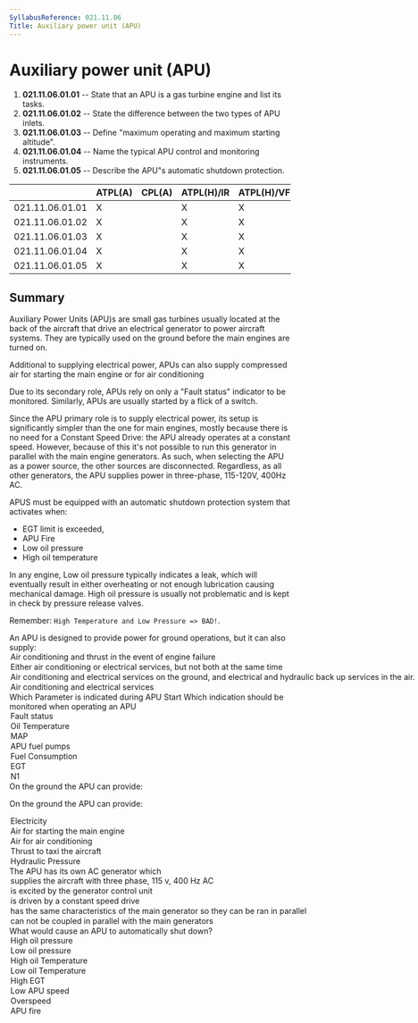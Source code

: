 ```yaml
---
SyllabusReference: 021.11.06
Title: Auxiliary power unit (APU)
---
```


# Auxiliary power unit (APU)

1.  **021.11.06.01.01** -- State that an APU is a gas turbine engine and list its
    tasks.
2.  **021.11.06.01.02** -- State the difference between the two types of APU
    inlets.
3.  **021.11.06.01.03** -- Define "maximum operating and maximum starting
    altitude".
4.  **021.11.06.01.04** -- Name the typical APU control and monitoring
    instruments.
5.  **021.11.06.01.05** -- Describe the APU"s automatic shutdown protection.

|                 | ATPL(A) | CPL(A) | ATPL(H)/IR | ATPL(H)/VFR | CPL(H) | IR  | CBIR(A) |
| --------------- | ------- | ------ | ---------- | ----------- | ------ | --- | ------- |
| 021.11.06.01.01 | X       |        | X          | X           |        |     |         |
| 021.11.06.01.02 | X       |        | X          | X           |        |     |         |
| 021.11.06.01.03 | X       |        | X          | X           |        |     |         |
| 021.11.06.01.04 | X       |        | X          | X           |        |     |         |
| 021.11.06.01.05 | X       |        | X          | X           |        |     |         |

## Summary

Auxiliary Power Units (APU)s are small gas turbines usually located at the back
of the aircraft that drive an electrical generator to power aircraft systems.
They are typically used on the ground before the main engines are turned on.

Additional to supplying electrical power, APUs can also supply compressed air
for starting the main engine or for air conditioning

Due to its secondary role, APUs rely on only a "Fault status" indicator to be
monitored. Similarly, APUs are usually started by a flick of a switch.

Since the APU primary role is to supply electrical power, its setup is
significantly simpler than the one for main engines, mostly because there is no
need for a Constant Speed Drive: the APU already operates at a constant speed.
However, because of this it's not possible to run this generator in parallel
with the main engine generators. As such, when selecting the APU as a power
source, the other sources are disconnected. Regardless, as all other generators,
the APU supplies power in three-phase, 115-120V, 400Hz AC.

APUS must be equipped with an automatic shutdown protection system that
activates when:

- EGT limit is exceeded,
- APU Fire
- Low oil pressure
- High oil temperature

In any engine, Low oil pressure typically indicates a leak, which will
eventually result in either overheating or not enough lubrication causing
mechanical damage. High oil pressure is usually not problematic and is kept in
check by pressure release valves.

Remember: `High Temperature and Low Pressure => BAD!`.

<Question id="LFS7CP9SL2" lo="021.11.06.01.01">
  <Text variant="oneCorrect">
    An APU is designed to provide power for ground operations, but it can also
    supply:
  </Text>
<Option why="The APU cannot supply thrust">
  Air conditioning and thrust in the event of engine failure
</Option>
<Option>
  Either air conditioning or electrical services, but not both at the same time
</Option>
<Option why="the APU never provides hydraulic power directly.">
  Air conditioning and electrical services on the ground, and electrical and
  hydraulic back up services in the air.
</Option>

  <Option correct>Air conditioning and electrical services</Option>
</Question>

<Question id="JG9GDLCXB9" lo="021.11.06.01.04">
  <Text variant="oneCorrect">
    Which Parameter is indicated during APU Start
  </Text>
<Text variant="oneCorrect">
  Which indication should be monitored when operating an APU
</Text>

  <Option correct>Fault status</Option>
  <Option>Oil Temperature</Option>
  <Option>MAP</Option>
  <Option>APU fuel pumps</Option>
  <Option>Fuel Consumption</Option>
  <Option>EGT</Option>
  <Option>N1</Option>
</Question>

<Question id="JG9GDLCXB8" lo="021.11.06.01.01">
  <Text variant="multipleCorrect" select={6}>
    On the ground the APU can provide:
  </Text>

  <Text variant="oneTwo">On the ground the APU can provide:</Text>
  <Option correct>Electricity</Option>
  <Option correct>Air for starting the main engine</Option>
  <Option correct>Air for air conditioning</Option>
  <Option correct>Thrust to taxi the aircraft</Option>
  <Option>Hydraulic Pressure</Option>
</Question>

<Question id="JG9GDLCXB7" lo="021.11.06.01.01">
  <Text variant="oneCorrect">The APU has its own AC generator which</Text>
<Option correct>
  supplies the aircraft with three phase, 115 v, 400 Hz AC
</Option>
<Option>is excited by the generator control unit</Option>
<Option why="The APU already operates at a constant speed, so there is no need for a CSD">
  is driven by a constant speed drive
</Option>
<Option why="it is usually not possible to run the APU in parallel with the main generator">
  has the same characteristics of the main generator so they can be ran in
  parallel
</Option>

  <Option correct>
    can not be coupled in parallel with the main generators
  </Option>
</Question>

<Question id="JG9GDLCXB6" lo="021.11.06.01.05">
  <Text variant="multipleCorrect" select={6}>
    What would cause an APU to automatically shut down?
  </Text>
<Option why="High oil pressure is prevented by pressure relief valves.">
  High oil pressure
</Option>
<Option
  correct
  why="Most likely indicates a leak in the oil system, which will lead to damage, or even fire. Remember: High oil Temperature, and Low oil Pressure = Bad"
>
  Low oil pressure
</Option>
<Option
  correct
  why="Remember: High oil Temperature, and Low oil Pressure = Bad"
>
  High oil Temperature
</Option>
<Option
  correct
  why="Low oil temperature is usually not cause for concern. Remember: High oil Temperature, and Low oil Pressure = Bad"
>
  Low oil Temperature
</Option>
<Option correct why="Indicates over heating, which can lead to damage, or fire">
  High EGT
</Option>
<Option why="Overspeed can cause fatal damage to the APU">Low APU speed</Option>
<Option correct why="Overspeed can cause fatal damage to the APU">
  Overspeed
</Option>

  <Option correct why="In general having your aircraft on fire is considered a bad idea">
    APU fire
  </Option>
</Question>

